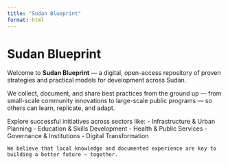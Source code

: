 ```yaml
---
title: "Sudan Blueprint"
format: html
---
```


# Sudan Blueprint

Welcome to **Sudan Blueprint** — a digital, open-access repository of proven strategies and practical models for development across Sudan.

We collect, document, and share best practices from the ground up — from small-scale community innovations to large-scale public programs — so others can learn, replicate, and adapt.

Explore successful initiatives across sectors like: - Infrastructure & Urban Planning - Education & Skills Development - Health & Public Services - Governance & Institutions - Digital Transformation

``` callout-note
We believe that local knowledge and documented experience are key to building a better future — together.
```

